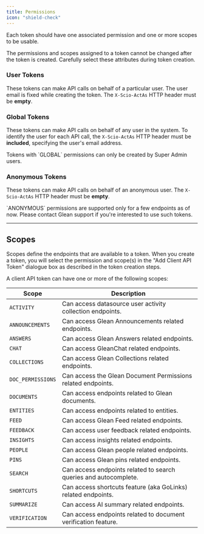 ```yaml
---
title: Permissions
icon: "shield-check"
---
```


Each token should have one associated permission and one or more scopes to be usable.

<Warning>
The permissions and scopes assigned to a token cannot be changed after the token is created. Carefully select these attributes during token creation.
</Warning>

### User Tokens
These tokens can make API calls on behalf of a particular user. The user email is fixed while creating the token. The `X-Scio-ActAs` HTTP header must be **empty**.


### Global Tokens
These tokens can make API calls on behalf of any user in the system. To identify the user for each API call, the `X-Scio-ActAs` HTTP header must be **included**, specifying the user's email address.

<Info>
Tokens with `GLOBAL` permissions can only be created by Super Admin users.
</Info>

### Anonymous Tokens
These tokens can make API calls on behalf of an anonymous user. The `X-Scio-ActAs` HTTP header must be **empty**.

<Info>
`ANONYMOUS` permissions are supported only for a few endpoints as of now. Please contact Glean support if you're interested to use such tokens.
</Info>

---

## Scopes
Scopes define the endpoints that are available to a token. When you create a token, you will select the permission and scope(s) in the "Add Client API Token" dialogue box as described in the token creation steps.

A client API token can have one or more of the following scopes:

| Scope | Description |
| --- | --- |
| `ACTIVITY` | Can access datasource user activity collection endpoints. |
| `ANNOUNCEMENTS` | Can access Glean Announcements related endpoints. |
| `ANSWERS` | Can access Glean Answers related endpoints. |
| `CHAT` | Can access GleanChat related endpoints. |
| `COLLECTIONS` | Can access Glean Collections related endpoints. |
| `DOC_PERMISSIONS` | Can access the Glean Document Permissions related endpoints. |
| `DOCUMENTS` | Can access endpoints related to Glean documents. |
| `ENTITIES` | Can access endpoints related to entities. |
| `FEED` | Can access Glean Feed related endpoints. |
| `FEEDBACK` | Can access user feedback related endpoints. |
| `INSIGHTS` | Can access insights related endpoints. |
| `PEOPLE` | Can access Glean people related endpoints. |
| `PINS` | Can access Glean pins related endpoints. |
| `SEARCH` | Can access endpoints related to search queries and autocomplete. |
| `SHORTCUTS` | Can access shortcuts feature (aka GoLinks) related endpoints. |
| `SUMMARIZE` | Can access AI summary related endpoints. |
| `VERIFICATION` | Can access endpoints related to document verification feature. |
